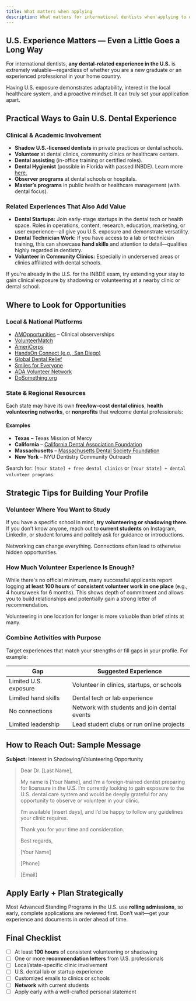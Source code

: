 ```yaml
---
title: What matters when applying
description: What matters for international dentists when applying to dental schools?
---
```


## U.S. Experience Matters — Even a Little Goes a Long Way

For international dentists, **any dental-related experience in the U.S.** is extremely valuable—regardless of whether you are a new graduate or an experienced professional in your home country.

Having U.S. exposure demonstrates adaptability, interest in the local healthcare system, and a proactive mindset. It can truly set your application apart.

## Practical Ways to Gain U.S. Dental Experience

### Clinical & Academic Involvement

- **Shadow U.S.-licensed dentists** in private practices or dental schools.
- **Volunteer** at dental clinics, community clinics or healthcare centers.
- **Dental assisting** (in-office training or certified roles).
- **Dental Hygienist** (possible in Florida with passed INBDE). Learn more [here.](/c/related-paths-and-resources/become-dental-hygienist-as-asp-applicant)
- **Observer programs** at dental schools or hospitals.
- **Master’s programs** in public health or healthcare management (with dental focus).

### Related Experiences That Also Add Value

- **Dental Startups:** Join early-stage startups in the dental tech or health space. Roles in operations, content, research, education, marketing, or user experience—all give you U.S. exposure and demonstrate versatility.
- **Dental Technician Work:** If you have access to a lab or technician training, this can showcase **hand skills** and attention to detail—qualities highly regarded in dentistry.
- **Volunteer in Community Clinics:** Especially in underserved areas or clinics affiliated with dental schools.

<Aside>
  If you're already in the U.S. for the INBDE exam, try extending your stay to gain clinical
  exposure by shadowing or volunteering at a nearby clinic or dental school.
</Aside>

## Where to Look for Opportunities

### Local & National Platforms

- [AMOpportunities]({{volunteer.amOpportunities}}) – Clinical observerships
- [VolunteerMatch]({{volunteer.volunteerMatch}})
- [AmeriCorps]({{volunteer.ameriCorps}})
- [HandsOn Connect (e.g., San Diego)]({{volunteer.handsOnSanDiego}})
- [Global Dental Relief]({{volunteer.globalDentalRelief}})
- [Smiles for Everyone]({{volunteer.smilesForEveryone}})
- [ADA Volunteer Network](https://www.ada.org/about/volunteer-and-get-involved-with-the-ada)
- [DoSomething.org]({{volunteer.doSomething}})

### State & Regional Resources

Each state may have its own **free/low-cost dental clinics**, **health volunteering networks**, or **nonprofits** that welcome dental professionals:

#### Examples

- **Texas** – Texas Mission of Mercy
- **California** – [California Dental Association Foundation](https://www.cdafoundation.org/)
- **Massachusetts** – [Massachusetts Dental Society Foundation](https://www.massdental.org/)
- **New York** – NYU Dentistry Community Outreach

Search for: `[Your State] + free dental clinics` or `[Your State] + dental volunteer programs`.

## Strategic Tips for Building Your Profile

### Volunteer Where You Want to Study

If you have a specific school in mind, **try volunteering or shadowing there.** If you don’t know anyone, reach out to **current students** on Instagram, LinkedIn, or student forums and politely ask for guidance or introductions.

<Aside>
  Networking can change everything. Connections often lead to otherwise hidden opportunities.
</Aside>

### How Much Volunteer Experience Is Enough?

While there's no official minimum, many successful applicants report logging **at least 100 hours** of **consistent volunteer work in one place** (e.g., 4 hours/week for 6 months). This shows depth of commitment and allows you to build relationships and potentially gain a strong letter of recommendation.

<Aside>Volunteering in one location for longer is more valuable than brief stints at many.</Aside>

### Combine Activities with Purpose

Target experiences that match your strengths or fill gaps in your profile. For example:

| Gap                   | Suggested Experience                         |
| --------------------- | -------------------------------------------- |
| Limited U.S. exposure | Volunteer in clinics, startups, or schools   |
| Limited hand skills   | Dental tech or lab experience                |
| No connections        | Network with students and join dental events |
| Limited leadership    | Lead student clubs or run online projects    |

## How to Reach Out: Sample Message

**Subject:** Interest in Shadowing/Volunteering Opportunity

> Dear Dr. [Last Name],
>
> My name is [Your Name], and I’m a foreign-trained dentist preparing for licensure in the U.S. I’m currently looking to gain exposure to the U.S. dental care system and would be deeply grateful for any opportunity to observe or volunteer in your clinic.
>
> I’m available [insert days], and I’d be happy to follow any guidelines your clinic requires.
>
> Thank you for your time and consideration.
>
> Best regards,
>
> [Your Name]
>
> [Phone]
>
> [Email]

## Apply Early + Plan Strategically

Most Advanced Standing Programs in the U.S. use **rolling admissions**, so
early, complete applications are reviewed first. Don’t wait—get your experience
and documents in order ahead of time.

## Final Checklist

- [ ] At least **100 hours** of consistent volunteering or shadowing
- [ ] One or more **recommendation letters** from U.S. professionals
- [ ] Local/state-specific clinic involvement
- [ ] U.S. dental lab or startup experience
- [ ] Customized emails to clinics or schools
- [ ] **Network** with current students
- [ ] Apply early with a well-crafted personal statement
